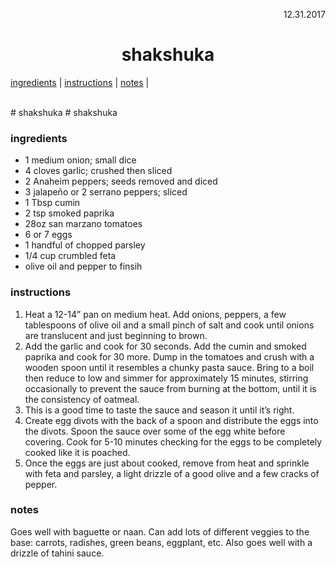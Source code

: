 <p align="right">12.31.2017</p>

<h1 align="center">shakshuka</h1>

<div align="center">
  <a href="#ingredients">ingredients</a> | 
  <a href="#instructions">instructions</a> | 
  <a href="#notes">notes</a> | 
</div>
<br>
# shakshuka
# shakshuka

### ingredients
- 1 medium onion; small dice
- 4 cloves garlic; crushed then sliced
- 2 Anaheim peppers; seeds removed and diced
- 3 jalapeño or 2 serrano peppers; sliced
- 1 Tbsp cumin
- 2 tsp smoked paprika
- 28oz san marzano tomatoes
- 6 or 7 eggs
- 1 handful of chopped parsley
- 1/4 cup crumbled feta
- olive oil and pepper to finsih

### instructions
1. Heat a 12-14" pan on medium heat. Add onions, peppers, a few tablespoons of olive oil and a small pinch of salt and 
cook until onions are translucent and just beginning to brown. 
1. Add the garlic and cook for 30 seconds. Add the cumin and smoked paprika and cook for 30 more. Dump in the tomatoes
and crush with a wooden spoon until it resembles a chunky pasta sauce. Bring to a boil then reduce to low and simmer 
for approximately 15 minutes, stirring occasionally to prevent the sauce from burning at the bottom, until it is the 
consistency of oatmeal. 
1. This is a good time to taste the sauce and season it until it's right. 
1. Create egg divots with the back of a spoon and distribute the eggs into the divots. Spoon the sauce over some of the 
egg white before covering. Cook for 5-10 minutes checking for the eggs to be completely cooked like it is poached. 
1. Once the eggs are just about cooked, remove from heat and sprinkle with feta and parsley, a light drizzle of a good 
olive and a few cracks of pepper.

### notes
Goes well with baguette or naan.  Can add lots of different veggies to the base: carrots, radishes, green beans, 
eggplant, etc. Also goes well with a drizzle of tahini sauce.



